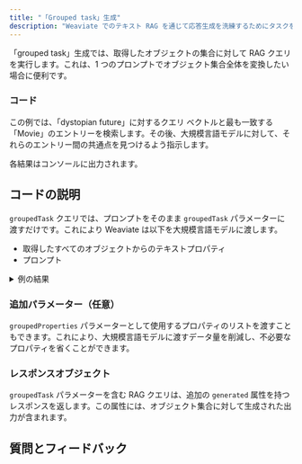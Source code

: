 ```yaml
---
title: "「Grouped task」生成"
description: "Weaviate でのテキスト RAG を通じて応答生成を洗練するためにタスクをグループ化します。"
---
```



「grouped task」生成では、取得したオブジェクトの集合に対して RAG クエリを実行します。これは、1 つのプロンプトでオブジェクト集合全体を変換したい場合に便利です。

### <i class="fa-solid fa-code"></i> コード

この例では、「dystopian future」に対するクエリ ベクトルと最も一致する「Movie」のエントリーを検索します。その後、大規模言語モデルに対して、それらのエントリー間の共通点を見つけるよう指示します。

各結果はコンソールに出力されます。

<FilteredTextBlock
  text={TSCode}
  startMarker="// GroupedTaskGeneration"
  endMarker="// END GroupedTaskGeneration"
  language="ts"
/>

## <i class="fa-solid fa-chalkboard"></i> コードの説明

`groupedTask` クエリでは、プロンプトをそのまま `groupedTask` パラメーターに渡すだけです。これにより Weaviate は以下を大規模言語モデルに渡します。
- 取得したすべてのオブジェクトからのテキストプロパティ
- プロンプト

<details>
  <summary>例の結果</summary>

```text
In Time
Looper
I, Robot
The Matrix
Children of Men
These movies all involve futuristic settings and explore themes related to the manipulation of time, technology, and the potential consequences of advancements in society. They also touch on issues such as inequality, control, and the impact of human actions on the future of humanity.
```

</details>

### <i class="fa-solid fa-chalkboard"></i> 追加パラメーター（任意）

`groupedProperties` パラメーターとして使用するプロパティのリストを渡すこともできます。これにより、大規模言語モデルに渡すデータ量を削減し、不必要なプロパティを省くことができます。

### <i class="fa-solid fa-chalkboard"></i> レスポンスオブジェクト

`groupedTask` パラメーターを含む RAG クエリは、追加の `generated` 属性を持つレスポンスを返します。この属性には、オブジェクト集合に対して生成された出力が含まれます。

## 質問とフィードバック


<DocsFeedback/>